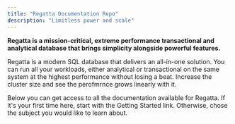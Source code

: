 ```yaml
---
title: "Regatta Documentation Repo"
description: "Limitless power and scale"
---
```


**Regatta is a mission-critical, extreme performance transactional and analytical database that brings simplicity alongside powerful features.**

Regatta is a modern SQL database that delivers an all-in-one solution. You can run all your workloads, either analytical or transactional on the same system at the highest performance without losing a beat. Increase the cluster size and see the perofmrnce grows linearly with it.

Below you can get access to all the documentation available for Regatta. If it's your first time here, start with the Getting Started link. Otherwise, chose the subject you would like to learn about.

<CardGroup cols={2}>
  <Card title="Getting Started Guide" icon="rocket" href="/getting-started/prerequisites">
    
  </Card>
  <Card title="Linear Scaling" icon="chart-line" href="/getting-started/linear-scaling/linear-scaling">
    
  </Card>
  <Card title="Drivers & Clients" icon="code" href="/drivers-and-clients/connecting-to-regatta">
    
  </Card>
  <Card title="Cloud Deployments" icon="layer-group" href="/regatta-cloud/regatta-cloud/regatta-cloud">
    
  </Card>
  <Card title="Database Schema" icon="database" href="/sql/specification">
    
  </Card>
  <Card title="Tuning Performance" icon="server" href="/tuning-performance/introduction/introduction">
    
  </Card>
</CardGroup>